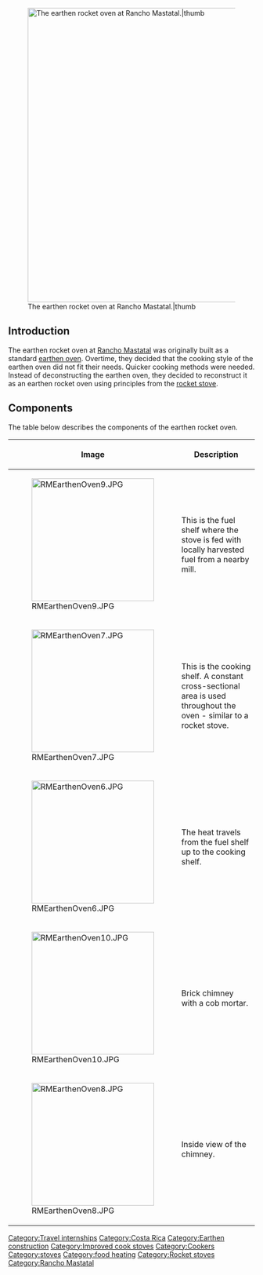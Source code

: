 [[File:RMEarthenOven12.jpg|600px|The earthen rocket oven at Rancho Mastatal.|thumb]]

== Introduction ==
The earthen rocket oven at [[Rancho Mastatal]] was originally built as a standard [[earthen ovens|earthen oven]]. Overtime, they decided that the cooking style of the earthen oven did not fit their needs. Quicker cooking methods were needed. Instead of deconstructing the earthen oven, they decided to reconstruct it as an earthen rocket oven using principles from the [[rocket stoves|rocket stove]].

== Components ==
The table below describes the components of the earthen rocket oven.
{| class="wikitable"
|-
! Image
! Description
|-
| [[File:RMEarthenOven9.JPG|250px|thumb]]
| This is the fuel shelf where the stove is fed with locally harvested fuel from a nearby mill. 
|-
| [[File:RMEarthenOven7.JPG|250px|thumb]]
| This is the cooking shelf. A constant cross-sectional area is used throughout the oven - similar to a rocket stove.
|-
| [[File:RMEarthenOven6.JPG|250px|thumb]]
| The heat travels from the fuel shelf up to the cooking shelf.
|-
| [[File:RMEarthenOven10.JPG|250px|thumb]]
| Brick chimney with a cob mortar.
|-
| [[File:RMEarthenOven8.JPG|250px|thumb]]
| Inside view of the chimney.
|}


[[Category:Travel internships]]
[[Category:Costa Rica]]
[[Category:Earthen construction]]
[[Category:Improved cook stoves]]
[[Category:Cookers]]
[[Category:stoves]]
[[Category:food heating]]
[[Category:Rocket stoves]]
[[Category:Rancho Mastatal]]